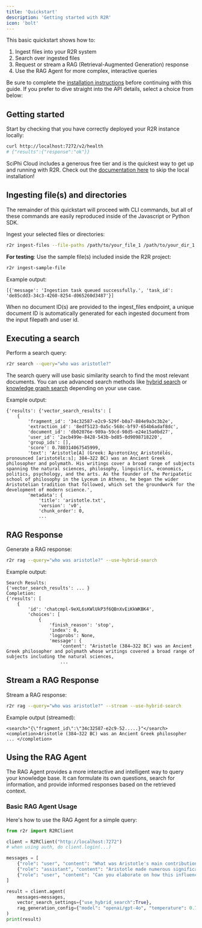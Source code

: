 ```yaml
---
title: 'Quickstart'
description: 'Getting started with R2R'
icon: 'bolt'
---
```


This basic quickstart shows how to:

1. Ingest files into your R2R system
2. Search over ingested files
3. Request or stream a RAG (Retrieval-Augmented Generation) response
4. Use the RAG Agent for more complex, interactive queries

Be sure to complete the [installation instructions](/documentation/installation) before continuing with this guide. If you prefer to dive straight into the API details, select a choice from below:

<CardGroup cols={3}>
  <Card title="API Reference" icon="message-code" href="/api-reference/introduction" />
  <Card title="Python SDK" icon="python" href="/documentation/python-sdk" />
  <Card title="Javascript SDK" icon="js" href="/documentation/js-sdk" />
</CardGroup>


## Getting started

Start by checking that you have correctly deployed your R2R instance locally:

```bash
curl http://localhost:7272/v2/health
# {"results":{"response":"ok"}}
```

<Note>SciPhi Cloud includes a generous free tier and is the quickest way to get up and running with R2R. Check out the [documentation here](/sciphi-cloud/deploy) to skip the local installation! </Note>


## Ingesting file(s) and directories

The remainder of this quickstart will proceed with CLI commands, but all of these commands are easily reproduced inside of the Javascript or Python SDK.

Ingest your selected files or directories:

```bash
r2r ingest-files --file-paths /path/to/your_file_1 /path/to/your_dir_1 ...
```

**For testing**: Use the sample file(s) included inside the R2R project:

```bash
r2r ingest-sample-file
```

Example output:
```plaintext
[{'message': 'Ingestion task queued successfully.', 'task_id': 'de85cdd3-34c3-4260-8254-d065260d3487'}]
```

<Info>When no document ID(s) are provided to the ingest_files endpoint, a unique document ID is automatically generated for each ingested document from the input filepath and user id.</Info>

## Executing a search

Perform a search query:

```bash
r2r search --query="who was aristotle?"
```

The search query will use basic similarity search to find the most relevant documents. You can use advanced search methods like [hybrid search](/cookbooks/hybrid-search) or [knowledge graph search](/cookbooks/graphrag) depending on your use case.

Example output:
```plaintext
{'results': {'vector_search_results': [
    {
        'fragment_id': '34c32587-e2c9-529f-b0a7-884e9a3c3b2e',
        'extraction_id': '8edf5123-0a5c-568c-bf97-654b6adaf8dc',
        'document_id': 'db02076e-989a-59cd-98d5-e24e15a0bd27',
        'user_id': '2acb499e-8428-543b-bd85-0d9098718220',
        'group_ids': [],
        'score': 0.780314067545999,
        'text': 'Aristotle[A] (Greek: Ἀριστοτέλης Aristotélēs, pronounced [aristotélɛːs]; 384–322 BC) was an Ancient Greek philosopher and polymath. His writings cover a broad range of subjects spanning the natural sciences, philosophy, linguistics, economics, politics, psychology, and the arts. As the founder of the Peripatetic school of philosophy in the Lyceum in Athens, he began the wider Aristotelian tradition that followed, which set the groundwork for the development of modern science.',
        'metadata': {
            'title': 'aristotle.txt',
            'version': 'v0',
            'chunk_order': 0,
            ...
```

## RAG Response

Generate a RAG response:

```bash
r2r rag --query="who was aristotle?" --use-hybrid-search
```

Example output:
```plaintext
Search Results:
{'vector_search_results': ... }
Completion:
{'results': [
    {
        'id': 'chatcmpl-9eXL6sKWlUkP3f6QBnXvEiKkWKBK4',
        'choices': [
            {
                'finish_reason': 'stop',
                'index': 0,
                'logprobs': None,
                'message': {
                    'content': "Aristotle (384–322 BC) was an Ancient Greek philosopher and polymath whose writings covered a broad range of subjects including the natural sciences,
                    ...
```

## Stream a RAG Response

Stream a RAG response:

```bash
r2r rag --query="who was aristotle?" --stream --use-hybrid-search
```

Example output (streamed):
```plaintext
<search>"{\"fragment_id\":\"34c32587-e2c9-52.....}"</search>
<completion>Aristotle (384–322 BC) was an Ancient Greek philosopher ... </completion>
```

## Using the RAG Agent

The RAG Agent provides a more interactive and intelligent way to query your knowledge base. It can formulate its own questions, search for information, and provide informed responses based on the retrieved context.

### Basic RAG Agent Usage

Here's how to use the RAG Agent for a simple query:

```python
from r2r import R2RClient

client = R2RClient("http://localhost:7272")
# when using auth, do client.login(...)

messages = [
    {"role": "user", "content": "What was Aristotle's main contribution to philosophy?"},
    {"role": "assistant", "content": "Aristotle made numerous significant contributions to philosophy, but one of his main contributions was in the field of logic and reasoning. He developed a system of formal logic, which is considered the first comprehensive system of its kind in Western philosophy. This system, often referred to as Aristotelian logic or term logic, provided a framework for deductive reasoning and laid the groundwork for scientific thinking."},
    {"role": "user", "content": "Can you elaborate on how this influenced later thinkers?"}
]

result = client.agent(
    messages=messages,
    vector_search_settings={"use_hybrid_search":True},
    rag_generation_config={"model": "openai/gpt-4o", "temperature": 0.7}
)
print(result)
```
